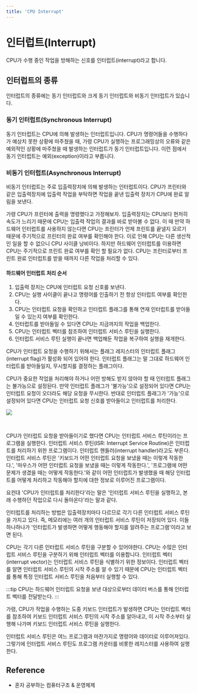 ```yaml
---
title: 'CPU Interrupt'
---
```



# 인터럽트(Interrupt)

CPU가 수행 중인 작업을 방해하는 신호를 인터럽트(interrupt)라고 합니다.

## 인터럽트의 종류

인터럽트의 종류에는 동기 인터럽트와 크게 동기 인터럽트와 비동기 인터럽트가 있습니다.

### 동기 인터럽트(Synchronous Interrupt)

동기 인터럽트는 CPU에 의해 발생하는 인터럽트입니다. CPU가 명령어들을 수행하다가 예상치 못한 상황에
마주쳤을 때, 가령 CPU가 실행하는 프로그래밍상의 오류와 같은 예외적인 상황에 마주쳤을 때 발생하는
인터럽트가 동기 인터럽트입니다. 이런 점에서 동기 인터럽트는 예외(exception)이라고 부릅니다.

### 비동기 인터럽트(Asynchronous Interrupt)

비동기 인터럽트는 주로 입출력장치에 의해 발생하는 인터럽트이다.
CPU가 프린터와 같은 입출력장치에 입출력 작업을 부탁하면 작업을 끝낸 입출력 장치가 CPU에 완료 알림을
보낸다.

가령 CPU가 프린터에 출력을 명령했다고 가정해보자. 입출력장치는 CPU보다 현저히 속도가
느리기 때문에 CPU는 입출력 작업의 결과를 바로 받아볼 수 없다. 이 때 만약 하드웨어 인터럽트를
사용하지 않는다면 CPU는 프린터가 언제 프린트를 끝낼지 모르기 때문에 주기적으로 프린터의 완료 여부를
확인해야 한다. 이로 인해 CPU는 다른 생산적인 일을 할 수 없으니 CPU 사이클 낭비이다.
하지만 하드웨어 인터럽트를 이용하면 CPU는 주기적으로 프린트 완료 여부를 확인 할 필요가 없다.
CPU는 프린터로부터 프린트 완료 인터럽트를 받을 때까지 다른 작업을 처리할 수 있다.

#### 하드웨어 인터럽트 처리 순서

1. 입출력 장치는 CPU에 인터럽트 요청 신호를 보낸다.
2. CPU는 실행 사이클이 끝나고 명령어를 인출하기 전 항상 인터럽트 여부를 확인한다.
3. CPU는 인터럽트 요청을 확인하고 인터럽트 플래그를 통해 연재 인터럽트를 받아들일 수 있는지 여부를
   확인한다.
4. 인터럽트를 받아들일 수 있다면 CPU는 지금까지의 작업을 백업한다.
5. CPU는 인터럽트 벡터를 참조하여 인터럽트 서비스 루틴을 실행한다.
6. 인터럽트 서비스 루틴 실행이 끝나면 백업해둔 작업을 복구하여 실행을 재개한다.

CPU가 인터럽트 요청을 수행하기 위해서는 플래그 레지스터의 인터럽트 플래그(interrupt flag)가 활성화
되어 있어야 한다. 인터럽트 플래그는 말 그대로 하드웨어 인터럽트를 받아들일지, 무시할지를 결정하는
플래그이다.

CPU가 중요한 작업을 처리해야 하거나 어떤 방해도 받지 않아야 할 때 인터럽트 플래그는 불가능으로
설정된다. 만약 인터럽트 플래그가 '불가능'으로 설정되어 있다면 CPU는 인터럽트 요청이 오더라도 해당 요청을
무시한다. 반대로 인터럽트 플래그가 '가능'으로 설정되어 있다면 CPU는 인터럽트 요청 신호를 받아들이고
인터럽트를 처리한다.

<Image
  src="https://user-images.githubusercontent.com/63354527/211147356-88d81e2e-7bc0-4823-b1e2-272f888abe1a.png"
  referenceLink="https://user-images.githubusercontent.com/63354527/211147356-88d81e2e-7bc0-4823-b1e2-272f888abe1a.png"
  description="플래그 레지스터"
/>

<br />

CPU가 인터럽트 요청을 받아들이기로 했다면 CPU는 인터럽트 서비스 루틴이라는 프로그램을 실행한다.
인터럽트 서비스 루틴(ISR: Interrupt Service Routine)은 인터럽트를 처리하기 위한 프로그램이다.
인터럽트 핸들러(interrupt handler)라고도 부른다. 인터럽트 서비스 루틴은 '키보드가 어떤 인터럽트
요청을 보냈을 때는 이렇게 작동한다.', '마우스가 어떤 인터럽트 요청을 보냈을 때는 이렇게 작동한다.',
'프로그램에 어떤 문제가 생겼을 때는 어떻게 작동한다.'와 같이 어떤 인터럽트가 발생했을 때 해당
인터럽트를 어떻게 처리하고 작동해야 할지에 대한 정보로 이루어진 프로그램이다.

요컨대 'CPU가 인터럽트를 처리한다'라는 말은 '인터럽트 서비스 루틴을 실행하고, 본래 수행하던 작업으로
다시 돌아온다'라는 말과 같다.

인터럽트를 처리하는 방법은 입출력장치마다 다르므로 각기 다른 인터럽트 서비스 루틴을 가지고 있다.
즉, 메모리에는 여러 개의 인터럽트 서비스 루틴이 저장되어 있다. 이들 하나하나가 '인터럽트가 발생하면
어떻게 행동해야 할지를 알려주는 프로그램'이라고 보면 된다.

CPU는 각기 다른 인터럽트 서비스 루틴을 구분할 수 있어야한다. CPU는 수많은 인터럽트 서비스 루틴을
구분하기 위해 인터럽트 벡터를 이용합니다. 인터럽트 벡터(interrupt vector)는 인터럽트 서비스 루틴을
식별하기 위한 정보이다. 인터럽트 벡터를 알면 인터럽트 서비스 루틴의 시작 주소를 알 수 있기 때문에
CPU는 인터럽트 벡터를 통해 특정 인터럽트 서비스 루틴을 처음부터 실행할 수 있다.

:::tip
CPU는 하드웨어 인터럽트 요청을 보낸 대상으로부터 데이터 버스를 통해 인터럽트 벡터를 전달받는다.
:::

가령, CPU가 작업을 수행하는 도중 키보드 인터럽트가 발생하면 CPU는 인터럽트 벡터를 참조하여 키보드
인터럽트 서비스 루틴의 시작 주소를 알아내고, 이 시작 주소부터 실행해 나가며 키보드 인터럽트 서비스
루틴을 실행한다.

인터럽트 서비스 루틴은 여느 프로그램과 마찬가지로 명령어와 데이터로 이루어져있다. 그렇기에 인터럽트
서비스 루틴도 프로그램 카운터를 비롯한 레지스터를 사용하여 실행한다.

## Reference

- 혼자 공부하는 컴퓨터구조 & 운영체제
